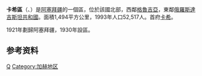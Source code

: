 {{Infobox settlement
|name=卡希區
| other_name                   = Qakh District
| type                   = [[阿塞拜疆行政区划|区]]
| image_skyline          = 
| image_seal             = 
| image_map              = Qakh District in Azerbaijan 2021.svg
| map_caption            = 在阿塞拜疆的位置
| subdivision_type       = [[国家|国家]]
| subdivision_name       = {{flag|Azerbaijan}}
| subdivision_type1      = [[阿塞拜疆行政区划|经济区]]
| subdivision_name1      = {{tsl|en|Shaki-Zagatala Economic Region||Shaki-Zagatala}}
| parts_type             = 定居点<ref name="preslib">{{cite web |url=https://files.preslib.az/projects/azerbaijan/gl2.pdf |title=İnzibati-ərazi vahidləri |author=<!--Not stated--> |date= |website=preslib.az |publisher= |access-date=2021-02-28 |quote= |archive-date=2021-05-12 |archive-url=https://web.archive.org/web/20210512173320/https://files.preslib.az/projects/azerbaijan/gl2.pdf }}</ref>
| parts                   = 59
| established_title       = 建立
| established_date        = 1930-08-08
| area_magnitude         =
| area_total_km2         = 1490
| area_footnotes         = <ref>[http://www.azerbaijan.az/_Districts/_districts_e.html Qax District] {{Webarchive|url=https://web.archive.org/web/20190117104935/http://azerbaijan.az/_Districts/_districts_e.html |date=2019-01-17 }}: General information on Azerbaijan.az</ref>
| area_land_km2          =
| area_water_km2         =
| population_as_of       = {{tsl|en|Census in Azerbaijan||2020}}
| population_total       = 57200
| population_footnotes   = <ref name="statgov">{{cite web |url=https://www.stat.gov.az/source/demoqraphy/ap/az/population_2020.zip |title=Population of Azerbaijan |author=<!--Not stated--> |date= |website=stat.gov.az |publisher=[[阿塞拜疆国家统计委员会|State Statistics Committee]] |access-date=2021-02-22 |quote= |archive-date=2020-06-30 |archive-url=https://web.archive.org/web/20200630134755/https://www.stat.gov.az/source/demoqraphy/ap/az/population_2020.zip }}</ref>
| population_density_km2 = auto
| timezone               = [[阿塞拜疆标准时间|AZT]]
| utc_offset             = +4
| elevation_m            = 
| footnotes              =
| postal_code            = 3400
| seat_type              = 首府
| seat                   = [[卡希_(阿塞拜疆)|卡希]]
| leader_title           = 区长
| leader_name            = Musa Shakiliyev<ref>{{cite news |url=http://www.lidertv.com/az/news/5/105133.html |title=Qax rayonu icra hakimiyyətin başçisi dəyişdirildi |trans-title=The head of executive power of Qakh rayon replaced |publisher={{tsl|en|Lider TV||Lider TV}} |date=2010-04-13 |access-date=2010-12-30 |archive-date=2010-12-18 |archive-url=https://web.archive.org/web/20101218165020/http://lidertv.com/az/news/5/105133.html }}</ref>
| website = {{URL|qax-ih.gov.az}}
}}
'''卡希區'''（{{lang-az|Qax}}、{{lang-ru|Гах}}）是[[阿塞拜疆|阿塞拜疆]]的一個區，位於該國北部，西鄰[[格魯吉亞|格魯吉亞]]，東鄰[[俄羅斯|俄羅斯]][[達吉斯坦共和國|達吉斯坦共和國]]。面積1,494平方公里，1993年人口52,517人。首府[[卡希_(阿塞拜疆)|卡希]]。

1921年劃歸阿塞拜疆，1930年設區。

==参考资料==
{{refs}}

{{coord|display=title}}
{{亞塞拜然行政區劃}}
{{normdaten}}

[[Category:阿塞拜疆行政區劃|Q]]
[[Category:加赫地区|Category:加赫地区]]
{{Azerbaijan-geo-stub}}